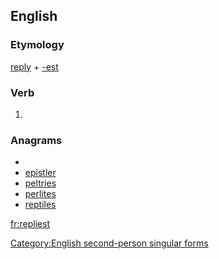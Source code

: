 ==English==

===Etymology===
[[reply]] + [[-est]]

===Verb===
{{infl|en|verb form}}

# {{archaic}} {{form of|Second-person singular simple present form of|reply}}

===Anagrams===
* {{alphagram|eeilprst}}
* [[epistler#English|epistler]]
* [[peltries#English|peltries]]
* [[perlites#English|perlites]]
* [[reptiles#English|reptiles]]

[[Category:English second-person singular forms]]

[[fr:repliest]]